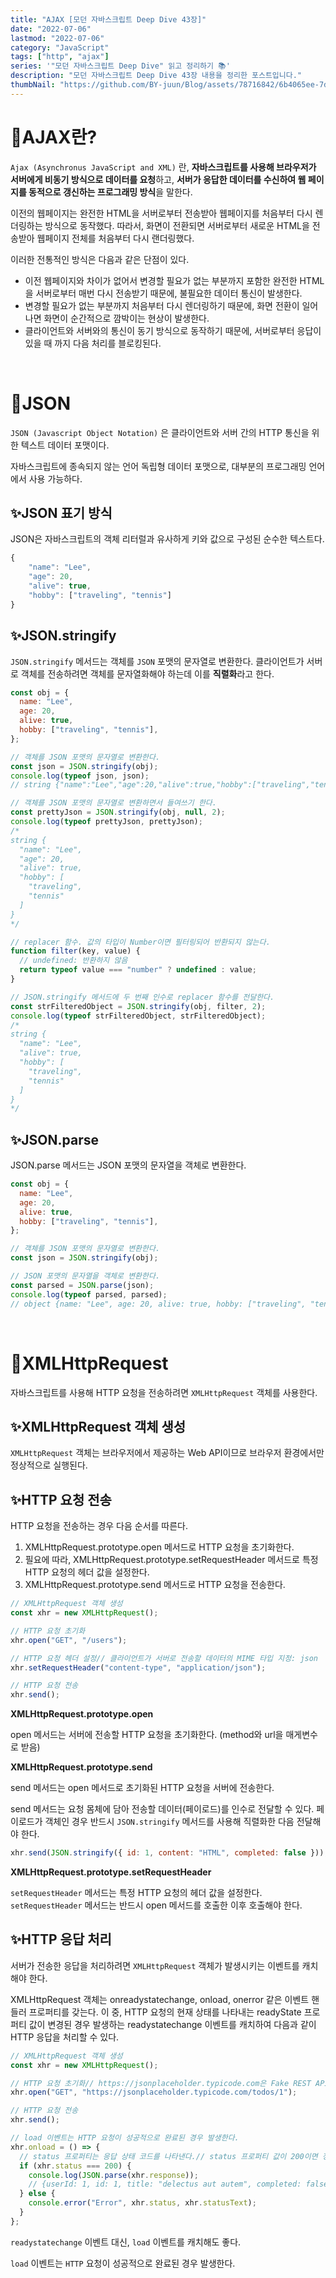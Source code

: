 ```yaml
---
title: "AJAX [모던 자바스크립트 Deep Dive 43장]"
date: "2022-07-06"
lastmod: "2022-07-06"
category: "JavaScript"
tags: ["http", "ajax"]
series: '"모던 자바스크립트 Deep Dive" 읽고 정리하기 📚'
description: "모던 자바스크립트 Deep Dive 43장 내용을 정리한 포스트입니다."
thumbNail: "https://github.com/BY-juun/Blog/assets/78716842/6b4065ee-7d44-4580-899f-58dafcb8b5a7"
---
```


#

# 🌟AJAX란?

`Ajax (Asynchronus JavaScript and XML)` 란, **자바스크립트를 사용해 브라우저가 서버에게 비동기 방식으로 데이터를 요청**하고, **서버가 응답한 데이터를 수신하여 웹 페이지를 동적으로 갱신하는 프로그래밍 방식**을 말한다.

이전의 웹페이지는 완전한 HTML을 서버로부터 전송받아 웹페이지를 처음부터 다시 렌더링하는 방식으로 동작했다. 따라서, 화면이 전환되면 서버로부터 새로운 HTML을 전송받아 웹페이지 전체를 처음부터 다시 랜더링했다.

이러한 전통적인 방식은 다음과 같은 단점이 있다.

- 이전 웹페이지와 차이가 없어서 변경할 필요가 없는 부분까지 포함한 완전한 HTML을 서버로부터 매번 다시 전송받기 때문에, 불필요한 데이터 통신이 발생한다.
- 변경할 필요가 없는 부분까지 처음부터 다시 렌더링하기 때문에, 화면 전환이 일어나면 화면이 순간적으로 깜박이는 현상이 발생한다.
- 클라이언트와 서버와의 통신이 동기 방식으로 동작하기 때문에, 서버로부터 응답이 있을 때 까지 다음 처리를 블로킹된다.

<br />

# 🌟JSON

`JSON (Javascript Object Notation)` 은 클라이언트와 서버 간의 HTTP 통신을 위한 텍스트 데이터 포맷이다.

자바스크립트에 종속되지 않는 언어 독립형 데이터 포맷으로, 대부분의 프로그래밍 언어에서 사용 가능하다.

## ✨JSON 표기 방식

JSON은 자바스크립트의 객체 리터럴과 유사하게 키와 값으로 구성된 순수한 텍스트다.

```jsx
{
    "name": "Lee",
    "age": 20,
    "alive": true,
    "hobby": ["traveling", "tennis"]
}

```

## ✨JSON.stringify

`JSON.stringify` 메서드는 객체를 `JSON` 포맷의 문자열로 변환한다. 클라이언트가 서버로 객체를 전송하려면 객체를 문자열화해야 하는데 이를 **직렬화**라고 한다.

```jsx
const obj = {
  name: "Lee",
  age: 20,
  alive: true,
  hobby: ["traveling", "tennis"],
};

// 객체를 JSON 포맷의 문자열로 변환한다.
const json = JSON.stringify(obj);
console.log(typeof json, json);
// string {"name":"Lee","age":20,"alive":true,"hobby":["traveling","tennis"]}

// 객체를 JSON 포맷의 문자열로 변환하면서 들여쓰기 한다.
const prettyJson = JSON.stringify(obj, null, 2);
console.log(typeof prettyJson, prettyJson);
/*
string {
  "name": "Lee",
  "age": 20,
  "alive": true,
  "hobby": [
    "traveling",
    "tennis"
  ]
}
*/

// replacer 함수. 값의 타입이 Number이면 필터링되어 반환되지 않는다.
function filter(key, value) {
  // undefined: 반환하지 않음
  return typeof value === "number" ? undefined : value;
}

// JSON.stringify 메서드에 두 번째 인수로 replacer 함수를 전달한다.
const strFilteredObject = JSON.stringify(obj, filter, 2);
console.log(typeof strFilteredObject, strFilteredObject);
/*
string {
  "name": "Lee",
  "alive": true,
  "hobby": [
    "traveling",
    "tennis"
  ]
}
*/
```

##

## ✨JSON.parse

JSON.parse 메서드는 JSON 포맷의 문자열을 객체로 변환한다.

```jsx
const obj = {
  name: "Lee",
  age: 20,
  alive: true,
  hobby: ["traveling", "tennis"],
};

// 객체를 JSON 포맷의 문자열로 변환한다.
const json = JSON.stringify(obj);

// JSON 포맷의 문자열을 객체로 변환한다.
const parsed = JSON.parse(json);
console.log(typeof parsed, parsed);
// object {name: "Lee", age: 20, alive: true, hobby: ["traveling", "tennis"]}
```

<br />

# 🌟XMLHttpRequest

자바스크립트를 사용해 HTTP 요청을 전송하려면 `XMLHttpRequest` 객체를 사용한다.

## ✨XMLHttpRequest 객체 생성

`XMLHttpRequest` 객체는 브라우저에서 제공하는 Web API이므로 브라우저 환경에서만 정상적으로 실행된다.

## ✨HTTP 요청 전송

HTTP 요청을 전송하는 경우 다음 순서를 따른다.

1. XMLHttpRequest.prototype.open 메서드로 HTTP 요청을 초기화한다.
2. 필요에 따라, XMLHttpRequest.prototype.setRequestHeader 메서드로 특정 HTTP 요청의 헤더 값을 설정한다.
3. XMLHttpRequest.prototype.send 메서드로 HTTP 요청을 전송한다.

```jsx
// XMLHttpRequest 객체 생성
const xhr = new XMLHttpRequest();

// HTTP 요청 초기화
xhr.open("GET", "/users");

// HTTP 요청 헤더 설정// 클라이언트가 서버로 전송할 데이터의 MIME 타입 지정: json
xhr.setRequestHeader("content-type", "application/json");

// HTTP 요청 전송
xhr.send();
```

**XMLHttpRequest.prototype.open**

open 메서드는 서버에 전송할 HTTP 요청을 초기화한다. (method와 url을 매게변수로 받음)

**XMLHttpRequest.prototype.send**

send 메서드는 open 메서드로 초기화된 HTTP 요청을 서버에 전송한다.

send 메서드는 요청 몸체에 담아 전송할 데이터(페이로드)를 인수로 전달할 수 있다. 페이로드가 객체인 경우 반드시 `JSON.stringify` 메서드를 사용해 직렬화한 다음 전달해야 한다.

```jsx
xhr.send(JSON.stringify({ id: 1, content: "HTML", completed: false }));
```

**XMLHttpRequest.prototype.setRequestHeader**

`setRequestHeader` 메서드는 특정 HTTP 요청의 헤더 값을 설정한다. `setRequestHeader` 메서드는 반드시 open 메서드를 호출한 이후 호출해야 한다.

## ✨HTTP 응답 처리

서버가 전송한 응답을 처리하려면 `XMLHttpRequest` 객체가 발생시키는 이벤트를 캐치해야 한다.

XMLHttpRequest 객체는 onreadystatechange, onload, onerror 같은 이벤트 핸들러 프로퍼티를 갖는다. 이 중, HTTP 요청의 현재 상태를 나타내는 readyState 프로퍼티 값이 변경된 경우 발생하는 readystatechange 이벤트를 캐치하여 다음과 같이 HTTP 응답을 처리할 수 있다.

```jsx
// XMLHttpRequest 객체 생성
const xhr = new XMLHttpRequest();

// HTTP 요청 초기화// https://jsonplaceholder.typicode.com은 Fake REST API를 제공하는 서비스다.
xhr.open("GET", "https://jsonplaceholder.typicode.com/todos/1");

// HTTP 요청 전송
xhr.send();

// load 이벤트는 HTTP 요청이 성공적으로 완료된 경우 발생한다.
xhr.onload = () => {
  // status 프로퍼티는 응답 상태 코드를 나타낸다.// status 프로퍼티 값이 200이면 정상적으로 응답된 상태이고// status 프로퍼티 값이 200이 아니면 에러가 발생한 상태다.// 정상적으로 응답된 상태라면 response 프로퍼티에 서버의 응답 결과가 담겨 있다.
  if (xhr.status === 200) {
    console.log(JSON.parse(xhr.response));
    // {userId: 1, id: 1, title: "delectus aut autem", completed: false}
  } else {
    console.error("Error", xhr.status, xhr.statusText);
  }
};
```

`readystatechange` 이벤트 대신, `load` 이벤트를 캐치해도 좋다.

`load` 이벤트는 `HTTP` 요청이 성공적으로 완료된 경우 발생한다.
